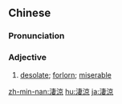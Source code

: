 {{also|凄凉}}
==Chinese==
{{zh-forms|s=凄凉}}

===Pronunciation===
{{zh-pron
|m=qīliáng
|c=cai1 loeng4
|h=pfs=chhî-liòng
|mn=chhe-liâng/qz,xm:chhe-liông/zz:chhi-liâng
|cat=a
}}

===Adjective===
{{zh-adj}}

# [[desolate]]; [[forlorn]]; [[miserable]]

[[zh-min-nan:淒涼]]
[[hu:淒涼]]
[[ja:淒涼]]